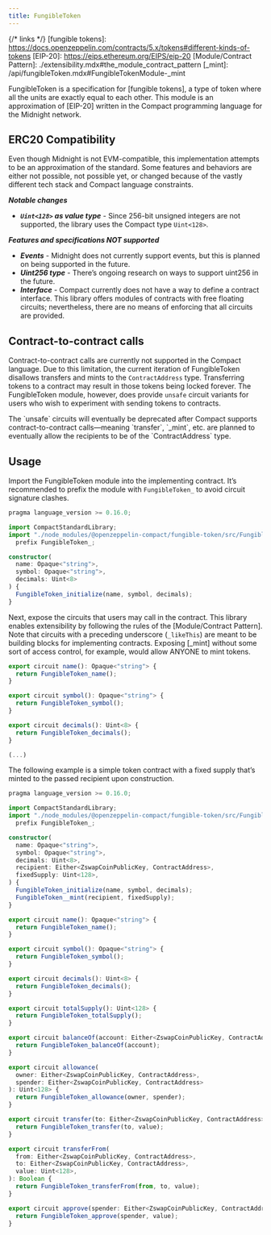 ```yaml
---
title: FungibleToken
---
```


{/* links */}
[fungible tokens]: https://docs.openzeppelin.com/contracts/5.x/tokens#different-kinds-of-tokens
[EIP-20]: https://eips.ethereum.org/EIPS/eip-20
[Module/Contract Pattern]: ./extensibility.mdx#the_module_contract_pattern
[_mint]: /api/fungibleToken.mdx#FungibleTokenModule-_mint

FungibleToken is a specification for [fungible tokens],
a type of token where all the units are exactly equal to each other.
This module is an approximation of [EIP-20] written in the Compact programming language for the Midnight network.

## ERC20 Compatibility

Even though Midnight is not EVM-compatible, this implementation attempts to be an approximation of the standard.
Some features and behaviors are either not possible, not possible yet,
or changed because of the vastly different tech stack and Compact language constraints.

***Notable changes***

* ***`Uint<128>` as value type*** - Since 256-bit unsigned integers are not supported,
the library uses the Compact type `Uint<128>`.

***Features and specifications NOT supported***

* ***Events*** - Midnight does not currently support events, but this is planned on being supported in the future.
* ***Uint256 type*** - There’s ongoing research on ways to support uint256 in the future.
* ***Interface*** - Compact currently does not have a way to define a contract interface.
This library offers modules of contracts with free floating circuits;
nevertheless, there are no means of enforcing that all circuits are provided.

## Contract-to-contract calls

Contract-to-contract calls are currently not supported in the Compact language.
Due to this limitation, the current iteration of FungibleToken disallows transfers and mints to the `ContractAddress` type.
Transferring tokens to a contract may result in those tokens being locked forever.
The FungibleToken module, however, does provide `unsafe` circuit variants for users who wish to experiment with sending tokens to contracts.

<Callout type='warn'>
The `unsafe` circuits will eventually be deprecated after Compact supports contract-to-contract calls—meaning
`transfer`, `_mint`, etc. are planned to eventually allow the recipients to be of the `ContractAddress` type.
</Callout>

## Usage

Import the FungibleToken module into the implementing contract.
It’s recommended to prefix the module with `FungibleToken_` to avoid circuit signature clashes.

```typescript
pragma language_version >= 0.16.0;

import CompactStandardLibrary;
import "./node_modules/@openzeppelin-compact/fungible-token/src/FungibleToken"
  prefix FungibleToken_;

constructor(
  name: Opaque<"string">,
  symbol: Opaque<"string">,
  decimals: Uint<8>
) {
  FungibleToken_initialize(name, symbol, decimals);
}

```

Next, expose the circuits that users may call in the contract.
This library enables extensibility by following the rules of the [Module/Contract Pattern].
Note that circuits with a preceding underscore (`_likeThis`) are meant to be building blocks for implementing contracts.
Exposing [_mint] without some sort of access control, for example, would allow ANYONE to mint tokens.

```typescript
export circuit name(): Opaque<"string"> {
  return FungibleToken_name();
}

export circuit symbol(): Opaque<"string"> {
  return FungibleToken_symbol();
}

export circuit decimals(): Uint<8> {
  return FungibleToken_decimals();
}

(...)
```

The following example is a simple token contract with a fixed supply that’s minted to the passed recipient upon construction.

```typescript
pragma language_version >= 0.16.0;

import CompactStandardLibrary;
import "./node_modules/@openzeppelin-compact/fungible-token/src/FungibleToken"
  prefix FungibleToken_;

constructor(
  name: Opaque<"string">,
  symbol: Opaque<"string">,
  decimals: Uint<8>,
  recipient: Either<ZswapCoinPublicKey, ContractAddress>,
  fixedSupply: Uint<128>,
) {
  FungibleToken_initialize(name, symbol, decimals);
  FungibleToken__mint(recipient, fixedSupply);
}

export circuit name(): Opaque<"string"> {
  return FungibleToken_name();
}

export circuit symbol(): Opaque<"string"> {
  return FungibleToken_symbol();
}

export circuit decimals(): Uint<8> {
  return FungibleToken_decimals();
}

export circuit totalSupply(): Uint<128> {
  return FungibleToken_totalSupply();
}

export circuit balanceOf(account: Either<ZswapCoinPublicKey, ContractAddress>): Uint<128> {
  return FungibleToken_balanceOf(account);
}

export circuit allowance(
  owner: Either<ZswapCoinPublicKey, ContractAddress>,
  spender: Either<ZswapCoinPublicKey, ContractAddress>
): Uint<128> {
  return FungibleToken_allowance(owner, spender);
}

export circuit transfer(to: Either<ZswapCoinPublicKey, ContractAddress>, value: Uint<128>): Boolean {
  return FungibleToken_transfer(to, value);
}

export circuit transferFrom(
  from: Either<ZswapCoinPublicKey, ContractAddress>,
  to: Either<ZswapCoinPublicKey, ContractAddress>,
  value: Uint<128>,
): Boolean {
  return FungibleToken_transferFrom(from, to, value);
}

export circuit approve(spender: Either<ZswapCoinPublicKey, ContractAddress>, value: Uint<128>): Boolean {
  return FungibleToken_approve(spender, value);
}

```
